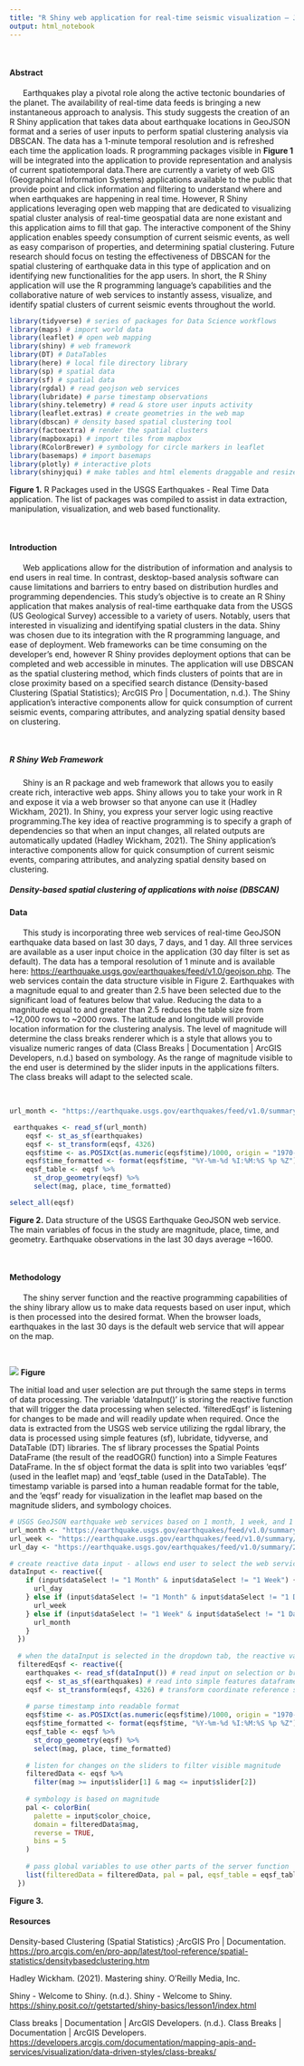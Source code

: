 ```yaml
---
title: "R Shiny web application for real-time seismic visualization – Jack Colpitt"
output: html_notebook
---
```


<br />

#### **Abstract**

|       Earthquakes play a pivotal role along the active tectonic boundaries of the planet. The availability of real-time data feeds is bringing a new instantaneous approach to analysis. This study suggests the creation of an R Shiny application that takes data about earthquake locations in GeoJSON format and a series of user inputs to perform spatial clustering analysis via DBSCAN. The data has a 1-minute temporal resolution and is refreshed each time the application loads. R programming packages visible in **Figure 1** will be integrated into the application to provide representation and analysis of current spatiotemporal data.There are currently a variety of web GIS (Geographical Information Systems) applications available to the public that provide point and click information and filtering to understand where and when earthquakes are happening in real time. However, R Shiny applications leveraging open web mapping that are dedicated to visualizing spatial cluster analysis of real-time geospatial data are none existant and this application aims to fill that gap. The interactive component of the Shiny application enables speedy consumption of current seismic events, as well as easy comparison of properties, and determining spatial clustering. Future research should focus on testing the effectiveness of DBSCAN for the spatial clustering of earthquake data in this type of application and on identifying new functionalities for the app users. In short, the R Shiny application will use the R programming language's capabilities and the collaborative nature of web services to instantly assess, visualize, and identify spatial clusters of current seismic events throughout the world.

```r
library(tidyverse) # series of packages for Data Science workflows
library(maps) # import world data
library(leaflet) # open web mapping
library(shiny) # web framework
library(DT) # DataTables
library(here) # local file directory library
library(sp) # spatial data
library(sf) # spatial data
library(rgdal) # read geojson web services
library(lubridate) # parse timestamp observations
library(shiny.telemetry) # read & store user inputs activity
library(leaflet.extras) # create geometries in the web map
library(dbscan) # density based spatial clustering tool
library(factoextra) # render the spatial clusters
library(mapboxapi) # import tiles from mapbox
library(RColorBrewer) # symbology for circle markers in leaflet
library(basemaps) # import basemaps
library(plotly) # interactive plots
library(shinyjqui) # make tables and html elements draggable and resizeable
```

**Figure 1.** R Packages used in the USGS Earthquakes - Real Time Data application. The list of packages was compiled to assist in data extraction, manipulation, visualization, and web based functionality.

<br />

#### **Introduction**

|       Web applications allow for the distribution of information and analysis to end users in real time. In contrast, desktop-based analysis software can cause limitations and barriers to entry based on distribution hurdles and programming dependencies. This study's objective is to create an R Shiny application that makes analysis of real-time earthquake data from the USGS (US Geological Survey) accessible to a variety of users. Notably, users that interested in visualizing and identifying spatial clusters in the data. Shiny was chosen due to its integration with the R programming language, and ease of deployment. Web frameworks can be time consuming on the developer's end, however R Shiny provides deployment options that can be completed and web accessible in minutes. The application will use DBSCAN as the spatial clustering method, which finds clusters of points that are in close proximity based on a specified search distance (Density-based Clustering (Spatial Statistics); ArcGIS Pro \| Documentation, n.d.). The Shiny application's interactive components allow for quick consumption of current seismic events, comparing attributes, and analyzing spatial density based on clustering.

<br />

##### **R Shiny Web Framework**

|       Shiny is an R package and web framework that allows you to easily create rich, interactive web apps. Shiny allows you to take your work in R and expose it via a web browser so that anyone can use it (Hadley Wickham, 2021). In Shiny, you express your server logic using reactive programming.The key idea of reactive programming is to specify a graph of dependencies so that when an input changes, all related outputs are automatically updated (Hadley Wickham, 2021). The Shiny application's interactive components allow for quick consumption of current seismic events, comparing attributes, and analyzing spatial density based on clustering.

##### **Density-based spatial clustering of applications with noise (DBSCAN)**

#### **Data**

|       This study is incorporating three web services of real-time GeoJSON earthquake data based on last 30 days, 7 days, and 1 day. All three services are available as a user input choice in the application (30 day filter is set as default). The data has a temporal resolution of 1 minute and is available here: <https://earthquake.usgs.gov/earthquakes/feed/v1.0/geojson.php>. The web services contain the data structure visible in Figure 2. Earthquakes with a magnitude equal to and greater than 2.5 have been selected due to the significant load of features below that value. Reducing the data to a magnitude equal to and greater than 2.5 reduces the table size from \~12,000 rows to \~2000 rows. The latitude and longitude will provide location information for the clustering analysis. The level of magnitude will determine the class breaks renderer which is a style that allows you to visualize numeric ranges of data (Class Breaks \| Documentation \| ArcGIS Developers, n.d.) based on symbology. As the range of magnitude visible to the end user is determined by the slider inputs in the applications filters. The class breaks will adapt to the selected scale.

<br />

```r
url_month <- "https://earthquake.usgs.gov/earthquakes/feed/v1.0/summary/2.5_month.geojson"

 earthquakes <- read_sf(url_month)
    eqsf <- st_as_sf(earthquakes)
    eqsf <- st_transform(eqsf, 4326)
    eqsf$time <- as.POSIXct(as.numeric(eqsf$time)/1000, origin = "1970-01-01", tz = "America/Los_Angeles")
    eqsf$time_formatted <- format(eqsf$time, "%Y-%m-%d %I:%M:%S %p %Z")
    eqsf_table <- eqsf %>%
      st_drop_geometry(eqsf) %>%
      select(mag, place, time_formatted)
```

```r
select_all(eqsf)
```

**Figure 2.** Data structure of the USGS Earthquake GeoJSON web service. The main variables of focus in the study are magnitude, place, time, and geometry. Earthquake observations in the last 30 days average \~1600.

<br />

#### **Methodology**

|       The shiny server function and the reactive programming capabilities of the shiny library allow us to make data requests based on user input, which is then processed into the desired format. When the browser loads, earthquakes in the last 30 days is the default web service that will appear on the map. 

<br/>


![](C:/Users/jcolpitt/SpatialDataScience/Rprojects/R/finalReport/service_filter.png)
**Figure**

The initial load and user selection are put through the same steps in terms of data processing. The variable 'dataInput()' is storing the reactive function that will trigger the data processing when selected. 'filteredEqsf' is listening for changes to be made and will readily update when required. Once the data is extracted from the USGS web service utilizing the rgdal library, the data is processed using simple features (sf), lubridate, tidyverse, and DataTable (DT) libraries. The sf library processes the Spatial Points DataFrame (the result of the readOGR() function) into a Simple Features DataFrame. In the sf object format the data is split into two variables 'eqsf' (used in the leaflet map) and 'eqsf_table (used in the DataTable). The timestamp variable is parsed into a human readable format for the table, and the 'eqsf' ready for visualization in the leaflet map based on the magnitude sliders, and symbology choices.

```r
# USGS GeoJSON earthquake web services based on 1 month, 1 week, and 1 day
url_month <- "https://earthquake.usgs.gov/earthquakes/feed/v1.0/summary/2.5_month.geojson"
url_week <- "https://earthquake.usgs.gov/earthquakes/feed/v1.0/summary/2.5_week.geojson"
url_day <- "https://earthquake.usgs.gov/earthquakes/feed/v1.0/summary/2.5_day.geojson"

# create reactive data input - allows end user to select the web service of their choice
dataInput <- reactive({
    if (input$dataSelect != "1 Month" & input$dataSelect != "1 Week") {
      url_day
    } else if (input$dataSelect != "1 Month" & input$dataSelect != "1 Day") {
      url_week
    } else if (input$dataSelect != "1 Week" & input$dataSelect != "1 Day") {
      url_month
    }
  })
  
  # when the dataInput is selected in the dropdown tab, the reactive variable filteredEqsf is listening for change
  filteredEqsf <- reactive({
    earthquakes <- read_sf(dataInput()) # read input on selection or browser load
    eqsf <- st_as_sf(earthquakes) # read into simple features dataframe
    eqsf <- st_transform(eqsf, 4326) # transform coordinate reference system to 4326
    
    # parse timestamp into readable format
    eqsf$time <- as.POSIXct(as.numeric(eqsf$time)/1000, origin = "1970-01-01", tz = "America/Los_Angeles")
    eqsf$time_formatted <- format(eqsf$time, "%Y-%m-%d %I:%M:%S %p %Z")
    eqsf_table <- eqsf %>%
      st_drop_geometry(eqsf) %>%
      select(mag, place, time_formatted)
    
    # listen for changes on the sliders to filter visible magnitude
    filteredData <- eqsf %>%
      filter(mag >= input$slider[1] & mag <= input$slider[2])
    
    # symbology is based on magnitude
    pal <- colorBin(
      palette = input$color_choice,
      domain = filteredData$mag,
      reverse = TRUE,
      bins = 5
    )
    
    # pass global variables to use other parts of the server function
    list(filteredData = filteredData, pal = pal, eqsf_table = eqsf_table, eqsf = eqsf)
  })
```

**Figure 3.**

#### **Resources**

Density-based Clustering (Spatial Statistics) ;ArcGIS Pro \| Documentation. <https://pro.arcgis.com/en/pro-app/latest/tool-reference/spatial-statistics/densitybasedclustering.htm>

Hadley Wickham. (2021). Mastering shiny. O'Reilly Media, Inc.

Shiny - Welcome to Shiny. (n.d.). Shiny - Welcome to Shiny. <https://shiny.posit.co/r/getstarted/shiny-basics/lesson1/index.html>

Class breaks \| Documentation \| ArcGIS Developers. (n.d.). Class Breaks \| Documentation \| ArcGIS Developers. <https://developers.arcgis.com/documentation/mapping-apis-and-services/visualization/data-driven-styles/class-breaks/>
